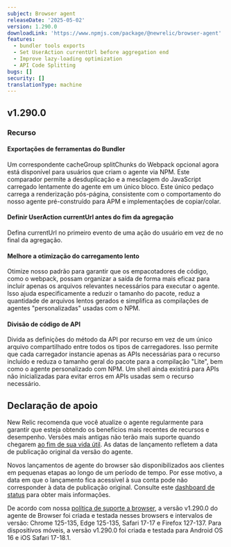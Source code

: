 ```yaml
---
subject: Browser agent
releaseDate: '2025-05-02'
version: 1.290.0
downloadLink: 'https://www.npmjs.com/package/@newrelic/browser-agent'
features:
  - bundler tools exports
  - Set UserAction currentUrl before aggregation end
  - Improve lazy-loading optimization
  - API Code Splitting
bugs: []
security: []
translationType: machine
---
```


## v1.290.0

### Recurso

#### Exportações de ferramentas do Bundler

Um correspondente cacheGroup splitChunks do Webpack opcional agora está disponível para usuários que criam o agente via NPM. Este comparador permite a desduplicação e a mesclagem do JavaScript carregado lentamente do agente em um único bloco. Este único pedaço carrega a renderização pós-página, consistente com o comportamento do nosso agente pré-construído para APM e implementações de copiar/colar.

#### Definir UserAction currentUrl antes do fim da agregação

Defina currentUrl no primeiro evento de uma ação do usuário em vez de no final da agregação.

#### Melhore a otimização do carregamento lento

Otimize nosso padrão para garantir que os empacotadores de código, como o webpack, possam organizar a saída de forma mais eficaz para incluir apenas os arquivos relevantes necessários para executar o agente. Isso ajuda especificamente a reduzir o tamanho do pacote, reduz a quantidade de arquivos lentos gerados e simplifica as compilações de agentes &quot;personalizadas&quot; usadas com o NPM.

#### Divisão de código de API

Divida as definições do método da API por recurso em vez de um único arquivo compartilhado entre todos os tipos de carregadores. Isso permite que cada carregador instancie apenas as APIs necessárias para o recurso incluído e reduza o tamanho geral do pacote para a compilação &quot;Lite&quot;, bem como o agente personalizado com NPM. Um shell ainda existirá para APIs não inicializadas para evitar erros em APIs usadas sem o recurso necessário.

## Declaração de apoio

New Relic recomenda que você atualize o agente regularmente para garantir que esteja obtendo os benefícios mais recentes de recursos e desempenho. Versões mais antigas não terão mais suporte quando chegarem [ao fim de sua vida útil](https://docs.newrelic.com/docs/browser/browser-monitoring/getting-started/browser-agent-eol-policy/). As datas de lançamento refletem a data de publicação original da versão do agente.

Novos lançamentos de agente do browser são disponibilizados aos clientes em pequenas etapas ao longo de um período de tempo. Por esse motivo, a data em que o lançamento fica acessível à sua conta pode não corresponder à data de publicação original. Consulte este [dashboard de status](https://newrelic.github.io/newrelic-browser-agent-release/) para obter mais informações.

De acordo com nossa [política de suporte a browser](https://docs.newrelic.com/docs/browser/new-relic-browser/getting-started/compatibility-requirements-browser-monitoring/#browser-types), a versão v1.290.0 do agente de Browser foi criada e testada nesses browsers e intervalos de versão: Chrome 125-135, Edge 125-135, Safari 17-17 e Firefox 127-137. Para dispositivos móveis, a versão v1.290.0 foi criada e testada para Android OS 16 e iOS Safari 17-18.1.